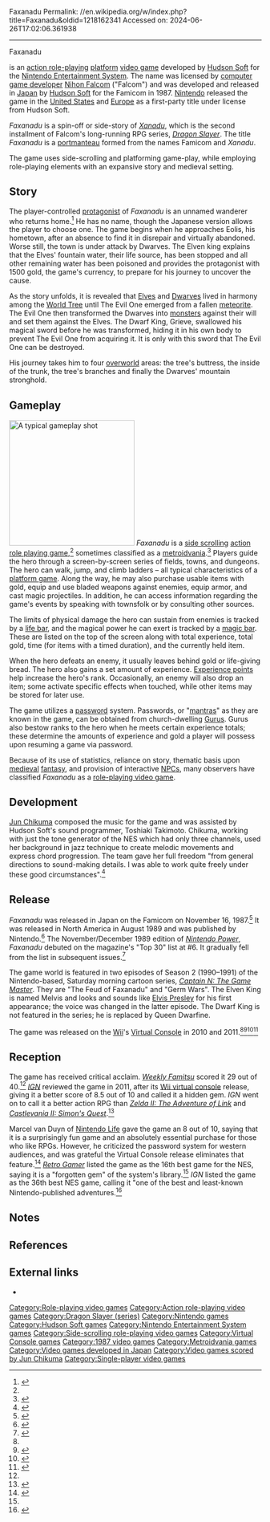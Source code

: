 Faxanadu
Permalink: //en.wikipedia.org/w/index.php?title=Faxanadu&oldid=1218162341
Accessed on: 2024-06-26T17:02:06.361938



------
Faxanadu
{{Infobox video game
| title = Faxanadu
| image = Faxanadu NES US box.jpg
| caption = North American box art
| developer = [[Hudson Soft]]
| publisher = {{vgrelease|JP|Hudson Soft|[[North America|NA]]/[[Europe|EU]]|[[Nintendo]]}}
| designer = Hitoshi Okuno<br>Toshiaki Takimoto
| composer = [[Jun Chikuma]]
| series = ''[[Dragon Slayer (series)|Dragon Slayer]]''
| released = {{vgrelease|JP|November 16, 1987|NA|August, 1989|EU|December 28, 1990}}
| genre = [[Action role-playing game|Action role-playing]], [[Platform game|platform]]
| modes = [[Single-player video game|Single-player]]
| platforms = [[Nintendo Entertainment System]]
}}

{{Nihongo foot|'''''Faxanadu'''''|ファザナドゥ|Fazanadu|group=lower-alpha|lead=yes}} is an [[Action role-playing game|action role-playing]] [[Platform game|platform]] [[video game]] developed by [[Hudson Soft]] for the [[Nintendo Entertainment System]]. The name was licensed by [[Video game developer|computer game developer]] [[Falcom|Nihon Falcom]] ("Falcom") and was developed and released in [[Japan]] by [[Hudson Soft]] for the Famicom in 1987. [[Nintendo]] released the game in the [[United States]] and [[Europe]] as a first-party title under license from Hudson Soft.

''Faxanadu'' is a spin-off or side-story of ''[[Xanadu (video game)|Xanadu]]'', which is the second installment of Falcom's long-running RPG series, ''[[Dragon Slayer (series)|Dragon Slayer]]''. The title ''Faxanadu'' is a [[portmanteau]] formed from the names Famicom and ''Xanadu''.

The game uses side-scrolling and platforming game-play, while employing role-playing elements with an expansive story and medieval setting.

==Story==
The player-controlled [[protagonist]] of ''Faxanadu'' is an unnamed wanderer who returns home.<ref name=":5">{{Cite book|title=The NES book: everything you need to know about Nintendo's iconic console; The master system: the Sega book|others=Jones, Darran,, Imagine Publishing|year=2015|isbn=9781785460180|location=Bournemouth|page=51|oclc=909815695}}</ref> He has no name, though the Japanese version allows the player to choose one. The game begins when he approaches Eolis, his hometown, after an absence to find it in disrepair and virtually abandoned. Worse still, the town is under attack by Dwarves. The Elven king explains that the Elves' fountain water, their life source, has been stopped and all other remaining water has been poisoned and provides the protagonist with 1500 gold, the game's currency, to prepare for his journey to uncover the cause.

As the story unfolds, it is revealed that [[elf|Elves]] and [[dwarf (mythology)|Dwarves]] lived in harmony among the [[World tree|World Tree]] until The Evil One emerged from a fallen [[meteorite]]. The Evil One then transformed the Dwarves into [[monster]]s against their will and set them against the Elves. The Dwarf King, Grieve, swallowed his magical sword before he was transformed, hiding it in his own body to prevent The Evil One from acquiring it. It is only with this sword that The Evil One can be destroyed.

His journey takes him to four [[overworld]] areas: the tree's buttress, the inside of the trunk, the tree's branches and finally the Dwarves' mountain stronghold.

==Gameplay==
[[File:Faxanadu NES gameplay.png|250px|thumb|right|A typical gameplay shot]]
''Faxanadu'' is a [[Side-scrolling video game|side scrolling]] [[Action role-playing game|action role playing game]],<ref name=":5" /> sometimes classified as a [[metroidvania]].<ref>{{Cite web |title=Episode 111 resumes our exploratory journey into the metroidvania realm |url=http://retronauts.com/article/482/episode-111-resumes-our-exploratory-journey-into-the-metroidvania-realm |access-date=2022-12-31 |website=Retronauts |date=7 August 2017 |language=en}}</ref> Players guide the hero through a screen-by-screen series of fields, towns, and dungeons. The hero can walk, jump, and climb ladders – all typical characteristics of a [[platform game]]. Along the way, he may also purchase usable items with gold, equip and use bladed weapons against enemies, equip armor, and cast magic projectiles. In addition, he can access information regarding the game's events by speaking with townsfolk or by consulting other sources.

The limits of physical damage the hero can sustain from enemies is tracked by a [[life bar]], and the magical power he can exert is tracked by a [[magic point|magic bar]]. These are listed on the top of the screen along with total experience, total gold, time (for items with a timed duration), and the currently held item.

When the hero defeats an enemy, it usually leaves behind gold or life-giving bread. The hero also gains a set amount of experience. [[Experience points]] help increase the hero's rank. Occasionally, an enemy will also drop an item; some  activate specific effects when touched, while other items may be stored for later use.

The game utilizes a [[Password (video games)|password]] system. Passwords, or "[[mantras]]" as they are known in the game, can be obtained from church-dwelling [[Guru]]s. Gurus also bestow ranks to the hero when he meets certain experience totals; these determine the amounts of experience and gold a player will possess upon resuming a game via password.

Because of its use of statistics, reliance on story, thematic basis upon [[Middle Ages|medieval]] [[fantasy]], and provision of interactive [[Non-player character|NPCs]], many observers have classified ''Faxanadu'' as a [[role-playing video game]].

==Development==
[[Jun Chikuma]] composed the music for the game and was assisted by Hudson Soft's sound programmer, Toshiaki Takimoto. Chikuma, working with just the tone generator of the NES which had only three channels, used her background in jazz technique to create melodic movements and express chord progression. The team gave her full freedom "from general directions to sound-making details. I was able to work quite freely under these good circumstances".<ref>{{Cite web |last=Tieryas |first=Peter |date=2021-12-25 |title=The Unique Artist Behind Bomberman's Catchy Beats |url=https://kotaku.com/the-unique-artist-behind-bombermans-catchy-beats-1848268051 |access-date=2023-01-16 |website=Kotaku |language=en}}</ref>

== Release ==
''Faxanadu'' was released in Japan on the Famicom on November 16, 1987.<ref name=":0">{{cite web|url=https://www.famitsu.com/cominy/?m=pc&a=page_h_title&title_id=938|title=ファザナドゥ [ファミコン]|website=www.famitsu.com|archive-url=https://web.archive.org/web/20180312083615/https://www.famitsu.com/cominy/?m=pc&a=page_h_title&title_id=938|archive-date=2018-03-12|url-status=live|access-date=2018-08-25}}</ref> It was released in North America in August 1989 and was published by Nintendo.<ref>{{cite web |date=2006-02-12 |title=NES Games |url=http://www.nintendo.com/consumer/downloads/nes_games.pdf |url-status=dead |archive-url=https://web.archive.org/web/20060212200410/http://www.nintendo.com/consumer/downloads/nes_games.pdf |archive-date=2006-02-12 |access-date=2018-08-25 |website=Nintendo}}</ref> The November/December 1989 edition of ''[[Nintendo Power]]'', ''Faxanadu'' debuted on the magazine's "Top 30" list at #6. It gradually fell from the list in subsequent issues.<ref>{{Cite magazine|date=November 1989|title=Top 30|magazine=Nintendo Power|page=81}}</ref>

The game world is featured in two episodes of Season 2 (1990–1991) of the Nintendo-based, Saturday morning cartoon series, ''[[Captain N: The Game Master]]''. They are "The Feud of Faxanadu" and "Germ Wars". The Elven King is named Melvis and looks and sounds like [[Elvis Presley]] for his first appearance; the voice was changed in the latter episode. The Dwarf King is not featured in the series; he is replaced by Queen Dwarfine.

The game was released on the [[Wii]]'s [[Virtual Console]] in 2010 and 2011.<ref name=":0" /><ref>{{cite web |url=https://www.nintendo.co.jp/wii/vc/vc_fxd/ |title=Vc ファザナドゥ |access-date=2018-10-08 |archive-url=https://web.archive.org/web/20140814133628/http://www.nintendo.co.jp/wii/vc/vc_fxd/ |archive-date=2014-08-14 |url-status=live}}</ref><ref>{{cite web |url=https://www.nintendo.com/games/detail/OlLet3sroPTmTWkLNGd2jiBR7MYVITQ- |title=Nintendo - Official Site - Video Game Consoles, Games - Nintendo - Official Site |access-date=2018-10-08 |archive-url=https://web.archive.org/web/20181008134857/https://www.nintendo.com/games/detail/OlLet3sroPTmTWkLNGd2jiBR7MYVITQ- |archive-date=2018-10-08 |url-status=live}}</ref><ref>{{Cite web|url=https://www.nintendo.co.uk/Games/Virtual-Console-Wii-/Faxanadu-277259.html|title = Faxanadu}}</ref>

==Reception==
{{Video game reviews
| GR = 75%<ref>{{cite web |url=https://www.gamerankings.com/nes/587273-faxanadu/index.html |title=Faxanadu for NES |website=[[GameRankings]] |publisher=[[CBS Interactive]] |access-date=2021-01-06 |archive-url=https://web.archive.org/web/20191209011313/https://www.gamerankings.com/nes/587273-faxanadu/index.html |archive-date=2019-12-09 |url-status=dead}}</ref>
}}

The game has received critical acclaim. ''[[Weekly Famitsu]]'' scored it 29 out of 40.<ref name=":0" /> ''[[IGN]]'' reviewed the game in 2011, after its [[Wii virtual console]] release, giving it a better score of 8.5 out of 10 and called it a hidden gem. ''IGN'' went on to call it a better action RPG than ''[[Zelda II: The Adventure of Link]]'' and ''[[Castlevania II: Simon's Quest]]''.<ref>{{cite web|url=http://ca.ign.com/articles/2011/02/26/faxanadu-review|title=Faxanadu Review - IGN|website=IGN|date=26 February 2011 |access-date=2015-12-31|archive-url=https://archive.today/20161027082041/http://ca.ign.com/articles/2011/02/26/faxanadu-review|archive-date=2016-10-27|url-status=live}}</ref>

Marcel van Duyn of [[Nintendo Life]] gave the game an 8 out of 10, saying that it is a surprisingly fun game and an absolutely essential purchase for those who like RPGs. However, he criticized the password system for western audiences, and was grateful the Virtual Console release eliminates that feature.<ref>{{cite web|url=http://www.nintendolife.com/reviews/2010/11/faxanadu_virtual_console|title=Review: Faxanadu (Virtual Console / NES)|website=Nintendo Life|date=28 November 2010|access-date=2015-12-31|archive-url=https://web.archive.org/web/20160304082246/http://www.nintendolife.com/reviews/2010/11/faxanadu_virtual_console|archive-date=2016-03-04|url-status=live}}</ref> ''[[Retro Gamer]]'' listed the game as the 16th best game for the NES, saying it is a "forgotten gem" of the system's library.<ref name=":5" /> ''IGN'' listed the game as the 36th best NES game, calling it "one of the best and least-known Nintendo-published adventures.<ref>{{Citation|title=Top 100 NES Games - IGN.com|url=http://ca.ign.com/lists/top-100-nes-games/36|language=en|access-date=2018-08-25|archive-date=2020-12-28|archive-url=https://web.archive.org/web/20201228050056/https://www.ign.com/lists/top-100-nes-games/36|url-status=live}}</ref>

== Notes ==
<references group="lower-alpha" responsive="1"></references>

==References==
{{Reflist}}

==External links==
* {{moby game|id=/faxanadu}}

{{Dragon Slayer series}}
{{Authority control}}

[[Category:Role-playing video games]]
[[Category:Action role-playing video games]]
[[Category:Dragon Slayer (series)]]
[[Category:Nintendo games]]
[[Category:Hudson Soft games]]
[[Category:Nintendo Entertainment System games]]
[[Category:Side-scrolling role-playing video games]]
[[Category:Virtual Console games]]
[[Category:1987 video games]]
[[Category:Metroidvania games]]
[[Category:Video games developed in Japan]]
[[Category:Video games scored by Jun Chikuma]]
[[Category:Single-player video games]]